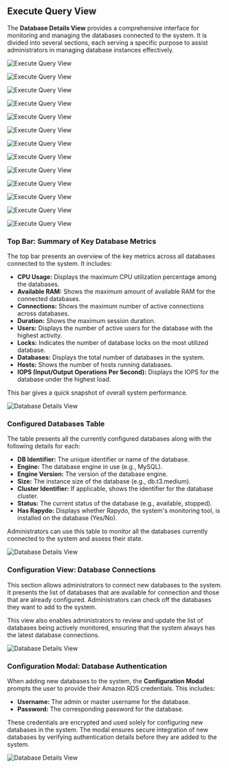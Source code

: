## Execute Query View

The **Database Details View** provides a comprehensive interface for monitoring and managing the databases connected to the system. It is divided into several sections, each serving a specific purpose to assist administrators in managing database instances effectively.

<img
  className="block dark:block"
  src="/images/execute-query/full.jpg"
  alt="Execute Query View"
/>  

<img
  className="block dark:block"
  src="/images/execute-query/select-db.jpg"
  alt="Execute Query View"
/> 

<img
  className="block dark:block"
  src="/images/execute-query/templates.jpg"
  alt="Execute Query View"
/> 

<img
  className="block dark:block"
  src="/images/execute-query/sql-input.jpg"
  alt="Execute Query View"
/> 

<img
  className="block dark:block"
  src="/images/execute-query/save-template.jpg"
  alt="Execute Query View"
/> 

<img
  className="block dark:block"
  src="/images/execute-query/schema-drifts-sql.jpg"
  alt="Execute Query View"
/> 

<img
  className="block dark:block"
  src="/images/execute-query/schema-drifts-results.jpg"
  alt="Execute Query View"
/> 

<img
  className="block dark:block"
  src="/images/execute-query/user-privileges-sql.jpg"
  alt="Execute Query View"
/> 

<img
  className="block dark:block"
  src="/images/execute-query/user-privileges-results.jpg"
  alt="Execute Query View"
/> 

<img
  className="block dark:block"
  src="/images/execute-query/poor-indexes-sql.jpg"
  alt="Execute Query View"
/> 

<img
  className="block dark:block"
  src="/images/execute-query/poor-indexes-results.jpg"
  alt="Execute Query View"
/> 

<img
  className="block dark:block"
  src="/images/execute-query/top-10-time-consuming-sql.jpg"
  alt="Execute Query View"
/> 

<img
  className="block dark:block"
  src="/images/execute-query/top-10-time-consuming-results.jpg"
  alt="Execute Query View"
/> 

### Top Bar: Summary of Key Database Metrics

The top bar presents an overview of the key metrics across all databases connected to the system. It includes:

- **CPU Usage:** Displays the maximum CPU utilization percentage among the databases.
- **Available RAM:** Shows the maximum amount of available RAM for the connected databases.
- **Connections:** Shows the maximum number of active connections across databases.
- **Duration:** Shows the maximum session duration.
- **Users:** Displays the number of active users for the database with the highest activity.
- **Locks:** Indicates the number of database locks on the most utilized database.
- **Databases:** Displays the total number of databases in the system.
- **Hosts:** Shows the number of hosts running databases.
- **IOPS (Input/Output Operations Per Second):** Displays the IOPS for the database under the highest load.

This bar gives a quick snapshot of overall system performance.

<img
  className="block dark:block"
  src="/images/db-details/top-bar.jpg"
  alt="Database Details View"
/> 

### Configured Databases Table

The table presents all the currently configured databases along with the following details for each:

- **DB Identifier:** The unique identifier or name of the database.
- **Engine:** The database engine in use (e.g., MySQL).
- **Engine Version:** The version of the database engine.
- **Size:** The instance size of the database (e.g., db.t3.medium).
- **Cluster Identifier:** If applicable, shows the identifier for the database cluster.
- **Status:** The current status of the database (e.g., available, stopped).
- **Has Rapydo:** Displays whether Rapydo, the system's monitoring tool, is installed on the database (Yes/No).

Administrators can use this table to monitor all the databases currently connected to the system and assess their state.

<img
  className="block dark:block"
  src="/images/db-details/table.jpg"
  alt="Database Details View"
/> 

### Configuration View: Database Connections

This section allows administrators to connect new databases to the system. It presents the list of databases that are available for connection and those that are already configured. Administrators can check off the databases they want to add to the system.

This view also enables administrators to review and update the list of databases being actively monitored, ensuring that the system always has the latest database connections.

<img
  className="block dark:block"
  src="/images/db-details/config-table.jpg"
  alt="Database Details View"
/> 

### Configuration Modal: Database Authentication

When adding new databases to the system, the **Configuration Modal** prompts the user to provide their Amazon RDS credentials. This includes:

- **Username:** The admin or master username for the database.
- **Password:** The corresponding password for the database.

These credentials are encrypted and used solely for configuring new databases in the system. The modal ensures secure integration of new databases by verifying authentication details before they are added to the system.

<img
  className="block dark:block"
  src="/images/db-details/conf-modal.jpg"
  alt="Database Details View"
/> 